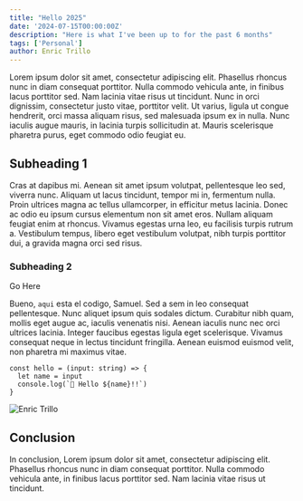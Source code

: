 ```yaml
---
title: "Hello 2025"
date: '2024-07-15T00:00:00Z'
description: "Here is what I've been up to for the past 6 months"
tags: ['Personal']
author: Enric Trillo
---
```

Lorem ipsum dolor sit amet, consectetur adipiscing elit. Phasellus rhoncus nunc in diam consequat porttitor. Nulla commodo vehicula ante, in finibus lacus porttitor sed. Nam lacinia vitae risus ut tincidunt. Nunc in orci dignissim, consectetur justo vitae, porttitor velit. Ut varius, ligula ut congue hendrerit, orci massa aliquam risus, sed malesuada ipsum ex in nulla. Nunc iaculis augue mauris, in lacinia turpis sollicitudin at. Mauris scelerisque pharetra purus, eget commodo odio feugiat eu.

## Subheading 1

Cras at dapibus mi. Aenean sit amet ipsum volutpat, pellentesque leo sed, viverra nunc. Aliquam ut lacus tincidunt, tempor mi in, fermentum nulla. Proin ultrices magna ac tellus ullamcorper, in efficitur metus lacinia. Donec ac odio eu ipsum cursus elementum non sit amet eros. Nullam aliquam feugiat enim at rhoncus. Vivamus egestas urna leo, eu facilisis turpis rutrum a. Vestibulum tempus, libero eget vestibulum volutpat, nibh turpis porttitor dui, a gravida magna orci sed risus.

### Subheading 2

<Link href="" target={"_blank"}>Go Here</Link>

Bueno, `aqui` esta el codigo, Samuel. Sed a sem in leo consequat pellentesque. Nunc aliquet ipsum quis sodales dictum. Curabitur nibh quam, mollis eget augue ac, iaculis venenatis nisi. Aenean iaculis nunc nec orci ultrices lacinia. Integer faucibus egestas ligula eget scelerisque. Vivamus consequat neque in lectus tincidunt fringilla. Aenean euismod euismod velit, non pharetra mi maximus vitae.

```tsx
const hello = (input: string) => {
  let name = input
  console.log(`👋 Hello ${name}!!`)
}

```

<Image src="/headshot.jpeg" alt="Enric Trillo" width={1920} height={1024}/>

## Conclusion

In conclusion, Lorem ipsum dolor sit amet, consectetur adipiscing elit. Phasellus rhoncus nunc in diam consequat porttitor. Nulla commodo vehicula ante, in finibus lacus porttitor sed. Nam lacinia vitae risus ut tincidunt.